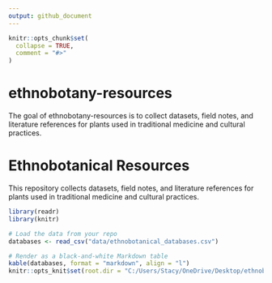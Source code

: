 ```yaml
---
output: github_document
---
```


<!-- README.md is generated from README.Rmd. Please edit that file -->

```r
knitr::opts_chunk$set(
  collapse = TRUE,
  comment = "#>"
)
```

# ethnobotany-resources

<!-- badges: start -->
<!-- badges: end -->

The goal of ethnobotany-resources is to collect datasets, field notes, and literature references for plants used in traditional medicine and cultural
practices.

# Ethnobotanical Resources

This repository collects datasets, field notes, and literature references  for plants used in traditional medicine and cultural practices.

```r
library(readr)
library(knitr)

# Load the data from your repo
databases <- read_csv("data/ethnobotanical_databases.csv")

# Render as a black-and-white Markdown table
kable(databases, format = "markdown", align = "l")
knitr::opts_knit$set(root.dir = "C:/Users/Stacy/OneDrive/Desktop/ethnobotany-resources2")

```
